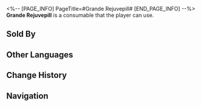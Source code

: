 <%-- [PAGE_INFO]
PageTitle=#Grande Rejuvepill#
[END_PAGE_INFO] --%>
{{Consumable Infobox
|id          = 408206
|image       = Item Grande Rejuvepill.png
|type        = undefined
|rarity      = 1
|effect      = Upon use, immediately heals one ally for 10 HP.
|description = A simple remedy made by grinding blue maple deer antler, sprout combination remedy, and droppings from blue-winged squirrels into powder, then kneading them with honey to form pills. It has some healing effects, but not significant.
|effectType  = 
|effectType2 = 
|effectType3 = 
|recipe      = 
|source1     = [[Yongren's Medicine Stand]]
|source2     = 
|source3     = 
}}
{{Description|''"Your medicine's effectiveness... is it any different from a bowl of brown sugar water?"''<br />''"Of course it is. Brown sugar water is sweet, while my medicine is as spicy as drinking boiling water."''}}
'''Grande Rejuvepill''' is a consumable that the player can use.

==Sold By==
{{Shop Availability}}

==Other Languages==
{{Other Languages
|en   = Grande Rejuvepill
|zhs  = 大还丹
|zht  = 大還丹
|ja   = 大還丹
|ko   = 대환단
|es   = Píldora rejuvenecedora grande
|fr   = Grande pilule de réjuvénation
|ru   = Большая пилюля возвращения
|th   = Grande Rejuvepill
|vi   = Đại Hoàn Đan
|de   = Große Verjüngungspille
|id   = Grande Rejuvepill
|pt   = Pílula de Rejuvenescimento Grande
}}

==Change History==
{{Change History|1.3}}

==Navigation==
{{Consumable Navbox}}